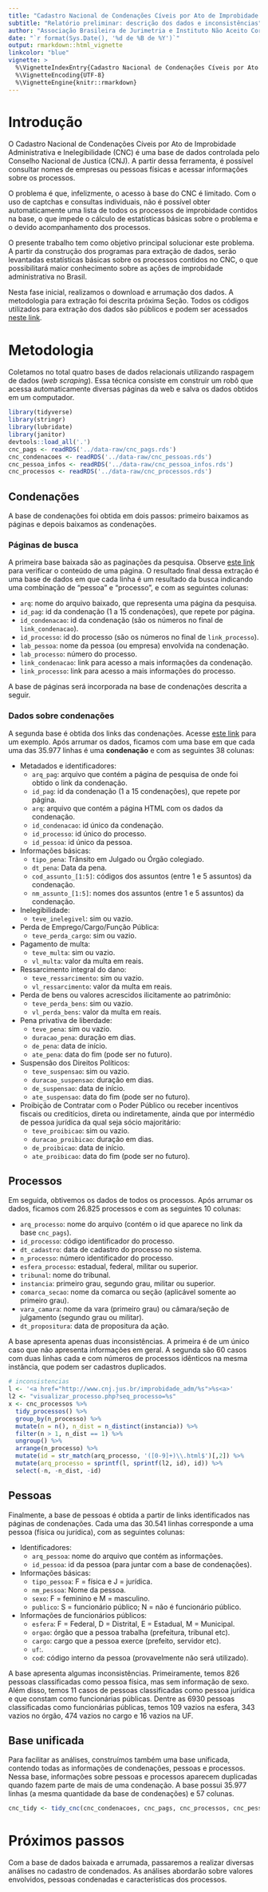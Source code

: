 ```yaml
---
title: "Cadastro Nacional de Condenações Cíveis por Ato de Improbidade Administrativa e Inelegibilidade"
subtitle: "Relatório preliminar: descrição dos dados e inconsistências"
author: "Associação Brasileira de Jurimetria e Instituto Não Aceito Corrupção"
date: "`r format(Sys.Date(), '%d de %B de %Y')`"
output: rmarkdown::html_vignette
linkcolor: "blue"
vignette: >
  %\VignetteIndexEntry{Cadastro Nacional de Condenações Cíveis por Ato de Improbidade Administrativa e Inelegibilidade}
  %\VignetteEncoding{UTF-8}
  %\VignetteEngine{knitr::rmarkdown}
---
```


# Introdução

O Cadastro Nacional de Condenações Cíveis por Ato de Improbidade Administrativa e Inelegibilidade (CNC) é uma base de dados controlada pelo Conselho Nacional de Justica (CNJ). A partir dessa ferramenta, é possível consultar nomes de empresas ou pessoas físicas e acessar informações sobre os processos.

O problema é que, infelizmente, o acesso à base do CNC é limitado. Com o uso de captchas e consultas individuais, não é possível obter automaticamente uma lista de todos os processos de improbidade contidos na base, o que impede o cálculo de estatísticas básicas sobre o problema e o devido acompanhamento dos processos.

O presente trabalho tem como objetivo principal solucionar este problema. A partir da construção dos programas para extração de dados, serão levantadas estatísticas básicas sobre os processos contidos no CNC, o que possibilitará maior conhecimento sobre as ações de improbidade administrativa no Brasil.

Nesta fase inicial, realizamos o download e arrumação dos dados. A metodologia para extração foi descrita próxima Seção. Todos os códigos utilizados para extração dos dados são públicos e podem ser acessados [neste link](https://github.com/abjur/cnc).

# Metodologia {#metodologia}

Coletamos no total quatro bases de dados relacionais utilizando raspagem de dados (*web scraping*). Essa técnica consiste em construir um robô que acessa automaticamente diversas páginas da web e salva os dados obtidos em um computador.

```r
library(tidyverse)
library(stringr)
library(lubridate)
library(janitor)
devtools::load_all('.')
cnc_pags <- readRDS('../data-raw/cnc_pags.rds')
cnc_condenacoes <- readRDS('../data-raw/cnc_pessoas.rds')
cnc_pessoa_infos <- readRDS('../data-raw/cnc_pessoa_infos.rds')
cnc_processos <- readRDS('../data-raw/cnc_processos.rds')
```

## Condenações

A base de condenações foi obtida em dois passos: primeiro baixamos as páginas e depois baixamos as condenações.

### Páginas de busca

A primeira base baixada são as paginações da pesquisa. Observe [este link](http://www.cnj.jus.br/improbidade_adm/consultar_requerido.php?validar=form&rs=pesquisarRequeridoGetTabela&rst=&rsrnd=0&rsargs[]=&rsargs[]=&rsargs[]=&rsargs[]=&rsargs[]=&rsargs[]=&rsargs[]=I&rsargs[]=0&rsargs[]=POSICAO_INICIAL_PAGINACAO_PHP1&rsargs[]=QUANTIDADE_REGISTROS_PAGINACAO15) para verificar o conteúdo de uma página. O resultado final dessa extração é uma base de dados em que cada linha é um resultado da busca indicando uma combinação de "pessoa" e "processo", e com as seguintes colunas:

- `arq`: nome do arquivo baixado, que representa uma página da pesquisa.
- `id_pag`: id da condenação (1 a 15 condenações), que repete por página.
- `id_condenacao`: id da condenação (são os números no final de `link_condenacao`).
- `id_processo`: id do processo (são os números no final de `link_processo`).
- `lab_pessoa`: nome da pessoa (ou empresa) envolvida na condenação.
- `lab_processo`: número do processo.
- `link_condenacao`: link para acesso a mais informações da condenação.
- `link_processo`: link para acesso a mais informações do processo.

A base de páginas será incorporada na base de condenações descrita a seguir.

### Dados sobre condenações

A segunda base é obtida dos links das condenações. Acesse [este link](http://www.cnj.jus.br/improbidade_adm/visualizar_condenacao.php?seq_condenacao=10008) para um exemplo. Após arrumar os dados, ficamos com uma base em que cada uma das 35.977 linhas é uma **condenação** e com as seguintes 38 colunas:

- Metadados e identificadores:
    - `arq_pag`: arquivo que contém a página de pesquisa de onde foi obtido o link da condenação.
    - `id_pag`: id da condenação (1 a 15 condenações), que repete por página.
    - `arq`: arquivo que contém a página HTML com os dados da condenação.
    - `id_condenacao`: id único da condenação.
    - `id_processo`: id único do processo.
    - `id_pessoa`: id único da pessoa.
- Informações básicas:
    - `tipo_pena`: Trânsito em Julgado ou Órgão colegiado.
    - `dt_pena`: Data da pena.
    - `cod_assunto_[1:5]`: códigos dos assuntos (entre 1 e 5 assuntos) da condenação.
    - `nm_assunto_[1:5]`: nomes dos assuntos (entre 1 e 5 assuntos) da condenação.
- Inelegibilidade:
    - `teve_inelegivel`: sim ou vazio.
- Perda de Emprego/Cargo/Função Pública:
    - `teve_perda_cargo`: sim ou vazio.
- Pagamento de multa:
    - `teve_multa`: sim ou vazio.
    - `vl_multa`: valor da multa em reais.
- Ressarcimento integral do dano:
    - `teve_ressarcimento`: sim ou vazio.
    - `vl_ressarcimento`: valor da multa em reais.
- Perda de bens ou valores acrescidos ilicitamente ao patrimônio:
    - `teve_perda_bens`: sim ou vazio.
    - `vl_perda_bens`: valor da multa em reais.
- Pena privativa de liberdade:
    - `teve_pena`: sim ou vazio.
    - `duracao_pena`: duração em dias.
    - `de_pena`: data de início.
    - `ate_pena`: data do fim (pode ser no futuro).
- Suspensão dos Direitos Políticos:
    - `teve_suspensao`: sim ou vazio.
    - `duracao_suspensao`: duração em dias.
    - `de_suspensao`: data de início.
    - `ate_suspensao`: data do fim (pode ser no futuro).
- Proibição de Contratar com o Poder Público ou receber incentivos fiscais ou creditícios, direta ou indiretamente, ainda que por intermédio de pessoa jurídica da qual seja sócio majoritário:
    - `teve_proibicao`: sim ou vazio.
    - `duracao_proibicao`: duração em dias.
    - `de_proibicao`: data de início.
    - `ate_proibicao`: data do fim (pode ser no futuro).

<!-- #### Inconsistências -->

<!-- Essa base de dados possui algumas inconsistências. A principal delas é que temos 126  condenações (com id's distintos) que mostram mesmo nome e mesmo número de processo. Intuitivamente, uma pessoa pode estar envolvida em muitos processos e um processo pode envolver muitas pessoas, mas não deveríamos ter repetições de pessoas e processos. Provavelmente o que ocorreu foi o cadastro duplicado da condenação nesses casos. Os casos inconsistentes foram apresentados abaixo. Clique no link para verificar. -->

<!-- ```{r echo=FALSE} -->
<!-- cnc_pags %>%  -->
<!--   tidy_pags() %>%  -->
<!--   get_dupes(lab_pessoa, lab_processo) %>%  -->
<!--   select(-dupe_count, -arq, -starts_with('id')) %>%  -->
<!--   mutate_at(vars(starts_with('link')),  -->
<!--             funs(sprintf(l, ., str_extract(., '[0-9]+$')))) %>%  -->
<!--   DT::datatable(escape = FALSE) -->
<!-- ``` -->

## Processos

Em seguida, obtivemos os dados de todos os processos. Após arrumar os dados, ficamos com 26.825 processos e com as seguintes 10 colunas:

- `arq_processo`: nome do arquivo (contém o id que aparece no link da base `cnc_pags`).
- `id_processo`: código identificador do processo.
- `dt_cadastro`: data de cadastro do processo no sistema.
- `n_processo`: número identificador do processo.
- `esfera_processo`: estadual, federal, militar ou superior.
- `tribunal`: nome do tribunal.
- `instancia`: primeiro grau, segundo grau, militar ou superior.
- `comarca_secao`: nome da comarca ou seção (aplicável somente ao primeiro grau).
- `vara_camara`: nome da vara (primeiro grau) ou câmara/seção de julgamento (segundo grau ou militar).
- `dt_propositura`: data de propositura da ação.

A base apresenta apenas duas inconsistências. A primeira é de um único caso que não apresenta informações em geral. A segunda são 60 casos com duas linhas cada e com números de processos idênticos na mesma instância, que podem ser cadastros duplicados.

```r
# inconsistencias
l <- '<a href="http://www.cnj.jus.br/improbidade_adm/%s">%s<a>'
l2 <- "visualizar_processo.php?seq_processo=%s"
x <- cnc_processos %>% 
  tidy_processos() %>% 
  group_by(n_processo) %>% 
  mutate(n = n(), n_dist = n_distinct(instancia)) %>% 
  filter(n > 1, n_dist == 1) %>% 
  ungroup() %>% 
  arrange(n_processo) %>% 
  mutate(id = str_match(arq_processo, '([0-9]+)\\.html$')[,2]) %>% 
  mutate(arq_processo = sprintf(l, sprintf(l2, id), id)) %>% 
  select(-n, -n_dist, -id)
```

## Pessoas

Finalmente, a base de pessoas é obtida a partir de links identificados nas páginas de condenações. Cada uma das 30.541 linhas corresponde a uma pessoa (física ou jurídica), com as seguintes colunas:

- Identificadores:
    - `arq_pessoa`: nome do arquivo que contém as informações.
    - `id_pessoa`: id da pessoa (para juntar com a base de condenações).
- Informações básicas:
    - `tipo_pessoa`: F = física e J = jurídica.
    - `nm_pessoa`: Nome da pessoa.
    - `sexo`: F = feminino e M = masculino.
    - `publico`: S = funcionário público; N = não é funcionário público.
- Informações de funcionários públicos:
    - `esfera`: F = Federal, D = Distrital, E = Estadual, M = Municipal.
    - `orgao`: órgão que a pessoa trabalha (prefeitura, tribunal etc).
    - `cargo`: cargo que a pessoa exerce (prefeito, servidor etc).
    - `uf`:.
    - `cod`: código interno da pessoa (provavelmente não será utilizado).

A base apresenta algumas inconsistências. Primeiramente, temos 826 pessoas classificadas como pessoa física, mas sem informação de sexo. Além disso, temos 11 casos de pessoas classificadas como pessoa jurídica e que constam como funcionárias públicas. Dentre as 6930 pessoas classificadas como funcionárias públicas, temos 109 vazios na esfera, 343 vazios no órgão, 474 vazios no cargo e 16 vazios na UF.

## Base unificada

Para facilitar as análises, construímos também uma base unificada, contendo todas as informações de condenações, pessoas e processos. Nessa base, informações sobre pessoas e processos aparecem duplicadas quando fazem parte de mais de uma condenação. A base possui 35.977 linhas (a mesma quantidade da base de condenações) e 57 colunas.

```r
cnc_tidy <- tidy_cnc(cnc_condenacoes, cnc_pags, cnc_processos, cnc_pessoa_infos)
```

# Próximos passos

Com a base de dados baixada e arrumada, passaremos a realizar diversas análises no cadastro de condenados. As análises abordarão sobre valores envolvidos, pessoas condenadas e características dos processos.
